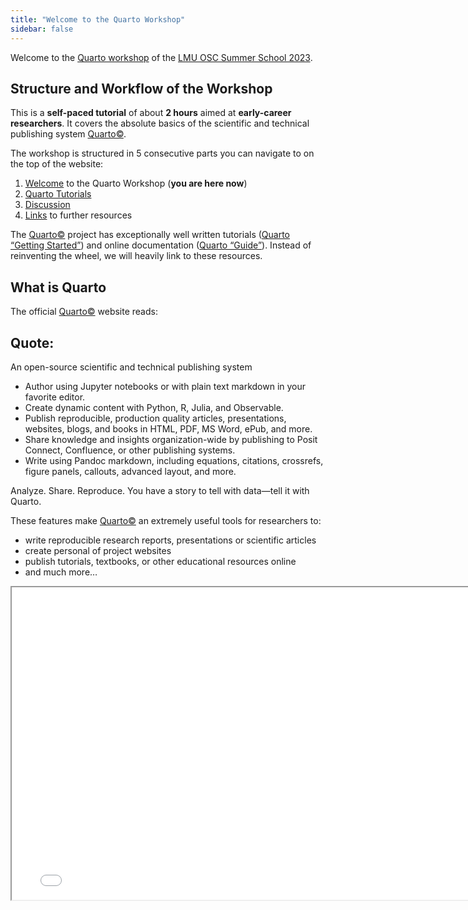 ```yaml
---
title: "Welcome to the Quarto Workshop"
sidebar: false
---
```


Welcome to the [Quarto workshop](https://malikaihle.github.io/OSC-Open-Research-Summer-School-2023/Workshops.html#quarto) of the [LMU OSC Summer School 2023](https://malikaihle.github.io/OSC-Open-Research-Summer-School-2023/).

## Structure and Workflow of the Workshop

This is a **self-paced tutorial** of about **2 hours** aimed at **early-career researchers**.
It covers the absolute basics of the scientific and technical publishing system [Quarto&copy;](https://quarto.org/).

The workshop is structured in 5 consecutive parts you can navigate to on the top of the website:

1. [Welcome](index.qmd) to the Quarto Workshop (**you are here now**)
2. [Quarto Tutorials](quarto_tutorials.qmd)
3. [Discussion](discussion.qmd)
5. [Links](links.qmd) to further resources


The [Quarto&copy;](https://quarto.org/) project has exceptionally well written tutorials ([Quarto "Getting Started"](https://quarto.org/docs/get-started/)) and online documentation ([Quarto "Guide"](https://quarto.org/docs/guide/)).
Instead of reinventing the wheel, we will heavily link to these resources.

## What is Quarto

The official [Quarto&copy;](https://quarto.org/) website reads:

::: {.callout-tip appearance="minimal" icon=false}
## Quote:

An open-source scientific and technical publishing system

- Author using Jupyter notebooks or with plain text markdown in your favorite editor.
- Create dynamic content with Python, R, Julia, and Observable.
- Publish reproducible, production quality articles, presentations, websites, blogs, and books in HTML, PDF, MS Word, ePub, and more.
- Share knowledge and insights organization-wide by publishing to Posit Connect, Confluence, or other publishing systems.
- Write using Pandoc markdown, including equations, citations, crossrefs, figure panels, callouts, advanced layout, and more.

Analyze. Share. Reproduce. You have a story to tell with data—tell it with Quarto.
:::

These features make [Quarto&copy;](https://quarto.org/) an extremely useful tools for researchers to:

- write reproducible research reports, presentations or scientific articles
- create personal of project websites
- publish tutorials, textbooks, or other educational resources online
- and much more...

```{=html}
<iframe class="slide-deck" width="780" height="500" src="_presentation.html"></iframe>
```

<!-- ```{.markdown code-preview="_presentation.qmd"} -->
<!-- ``` -->
